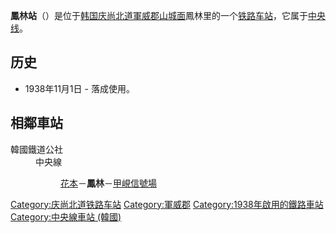 {{unreferenced|time=2014-05-22T23:48:04+00:00}}
{{朝鮮半島車站資訊
|公司色 = #0066b3
|文字色 = 
|站名 = 鳳林站<br />{{lang|en|Bongnim}}
|圖片 =
|pxl = 
|圖片說明 =
|車站編號 =
|前一站 = [[花本站|花本]]
|前一站距離 =5.4
|後一站距離 =4.8
|後一站 = [[甲岘信号场|甲岘信号场]]
|所屬路線 = [[中央线_(韩国)|中央线]]
|距離 = 304.7
|起點站 = [[清凉里站|清凉里]]
|諺文 = 봉림역
|朝鮮漢字 = 鳳林驛
|文觀部式 =Bongnim-yeok 
|馬-賴式 =
|副站名 = 
|停站路線數 = 
|所屬公司 = [[韩国铁道公社|韩国铁道公社]]
|所在地 =[[庆尚北道|庆尚北道]][[軍威郡|軍威郡]][[山城面|山城面]]鳳林里891-2
|車站構造 = 地面车站
|月台配置 = 
|啟用年月日 =1938年11月1日 
|廢站年月日 = 
|上下車人次 =
|統計年度 =
|轉車 = 
|備註 = 
|全寬備註 = 
}}

'''鳳林站'''（{{kor|諺=봉림역|漢=鳳林驛|羅=Bongnim yeok|f=y}}）是位于[[韩国|韩国]][[庆尚北道|庆尚北道]][[軍威郡|軍威郡]][[山城面|山城面]]鳳林里的一个[[铁路车站|铁路车站]]，它属于[[中央线_(韩国)|中央线]]。

== 历史 ==
*1938年11月1日 - 落成使用。

== 相鄰車站 ==
;韓國鐵道公社
:中央線
::[[花本站|花本]]－'''鳳林'''－[[甲峴信號場|甲峴信號場]]

{{中央线 (韩国)}}

[[Category:庆尚北道铁路车站|Category:庆尚北道铁路车站]]
[[Category:軍威郡|Category:軍威郡]]
[[Category:1938年啟用的鐵路車站|Category:1938年啟用的鐵路車站]]
[[Category:中央線車站_(韓國)|Category:中央線車站 (韓國)]]